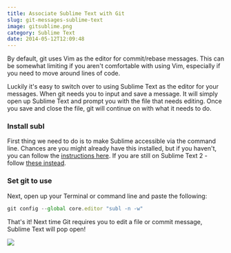```yaml
---
title: Associate Sublime Text with Git
slug: git-messages-sublime-text
image: gitsublime.png
category: Sublime Text
date: 2014-05-12T12:09:48
---
```


By default, git uses Vim as the editor for commit/rebase messages. This can be somewhat limiting if you aren't comfortable with using Vim, especially if you need to move around lines of code.

Luckily it's easy to switch over to using Sublime Text as the editor for your messages. When git needs you to input and save a message. It will simply open up Sublime Text and prompt you with the file that needs editing. Once you save and close the file, git will continue on with what it needs to do.

<h3>Install subl</h3>

First thing we need to do is to make Sublime accessible via the command line. Chances are you might already have this installed, but if you haven't, you can follow the <a href="http://www.sublimetext.com/docs/3/osx_command_line.html" target="_blank">instructions here</a>. If you are still on Sublime Text 2 - follow <a href="http://www.sublimetext.com/docs/2/osx_command_line.html" target="_blank">these instead</a>.

<h3>Set git to use</h3>

Next, open up your Terminal or command line and paste the following:


```js
git config --global core.editor "subl -n -w"

```

That's it! Next time Git requires you to edit a file or commit message, Sublime Text will pop open!

<a href="https://sublimetextbook.com/?utm_source=stgit&utm_medium=banner&utm_campaign=product"><img src="facebook-share2.png"></a>